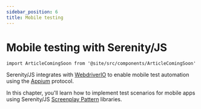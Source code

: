 ```yaml
---
sidebar_position: 6
title: Mobile testing
---
```


# Mobile testing with Serenity/JS

```mdx-code-block
import ArticleComingSoon from '@site/src/components/ArticleComingSoon'
```

Serenity/JS integrates with [WebdriverIO](/handbook/test-runners/webdriverio) to enable mobile test automation using the [Appium](https://webdriver.io/docs/api/appium/) protocol.

In this chapter, you'll learn how to implement test scenarios for mobile apps using Serenity/JS [Screenplay Pattern](/handbook/design/screenplay-pattern)
libraries.

<ArticleComingSoon />

